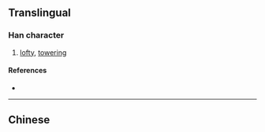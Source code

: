 {{also|嶔}}
{{character info}}
==Translingual==

===Han character===
{{Han char|rn=46|rad=山|as=09|sn=12|four=|canj=UCNO,XUCNO|ids=⿱山钦}}

# [[lofty]], [[towering]]

====References====
* {{Han ref|kx=0316.381|hdz=10787.190|uh=5D5A|ud=23898}}

----

==Chinese==
{{zh-see|嶔}}